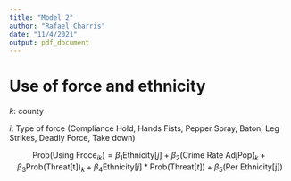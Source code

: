 ```yaml
---
title: "Model 2"
author: "Rafael Charris"
date: "11/4/2021"
output: pdf_document
---
```


# Use of force and ethnicity

$k$: county

$i$: Type of force (Compliance Hold, Hands Fists, Pepper Spray, Baton, Leg Strikes, Deadly Force, Take down)

$$
\text{Prob(Using Froce}_{ik}) = \beta_{1}\text{Ethnicity}[j] + 
\beta_{2}\text{(Crime Rate AdjPop)}_{k} + 
\beta_{3}\text{Prob(Threat[t])}_{k} + 
\beta_{4}\text{Ethnicity}[j]*\text{Prob(Threat}[t]) +
\beta_{5}\text{(Per Ethnicity[j])}
$$
